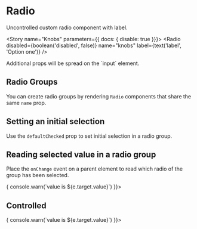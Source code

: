 

<Meta title="Components/Radio" decorators={[withKnobs]} component={Radio} />

# Radio

<ImportPath component={Radio} section="forms" />

Uncontrolled custom radio component with label.

<Story name="Knobs" parameters={{ docs: { disable: true }}}>
  <Radio
    disabled={boolean('disabled', false)}
    name="knobs"
    label={text('label', 'Option one')}
  />
</Story>

<Preview isExpanded>
  <Radio name="radio-group-name" label="I agree to receive spam" />
</Preview>

<Info type="info">
  Additional props will be spread on the `input` element.
</Info>

<Props of={Radio} />

## Radio Groups

You can create radio groups by rendering `Radio` components that share the same `name`
prop.

<Preview>
  <Story name="Radio Groups">
    <React.Fragment>
      <Radio name="radio-group-story" label="Option one" />
      <Radio name="radio-group-story" label="Option two" />
      <Radio name="radio-group-story" label="Option three" />
    </React.Fragment>
  </Story>
</Preview>

## Setting an initial selection

Use the `defaultChecked` prop to set initial selection in a radio group.

<Preview>
  <Story name="Initial selection">
    <React.Fragment>
      <Radio name="radio-group-initial" label="Selected by default" defaultChecked />
      <Radio name="radio-group-initial" label="The other option" />
    </React.Fragment>
  </Story>
</Preview>

## Reading selected value in a radio group

Place the `onChange` event on a parent element to read which radio of the group has been
selected.

<Preview>
  <Story name="Reading selected value in a radio group">
    <div onChange={(e) => { console.warn(`value is ${e.target.value}`) }}>
      <Radio name="radio-group-onchange" label="Option one" value="1" />
      <Radio name="radio-group-onchange" label="Option two" value="2" />
      <Radio name="radio-group-onchange" label="Option three" value="3" />
    </div>
  </Story>
</Preview>

## Controlled

<Preview>
  <Story name="Controlled">
    <div onChange={(e) => { console.warn(`value is ${e.target.value}`) }}>
      <Radio name="radio-group-onchange" label="Option one" value="1" checked={true} />
      <Radio name="radio-group-onchange" label="Option two" value="2" />
      <Radio name="radio-group-onchange" label="Option three" value="3" />
    </div>
  </Story>
</Preview>

